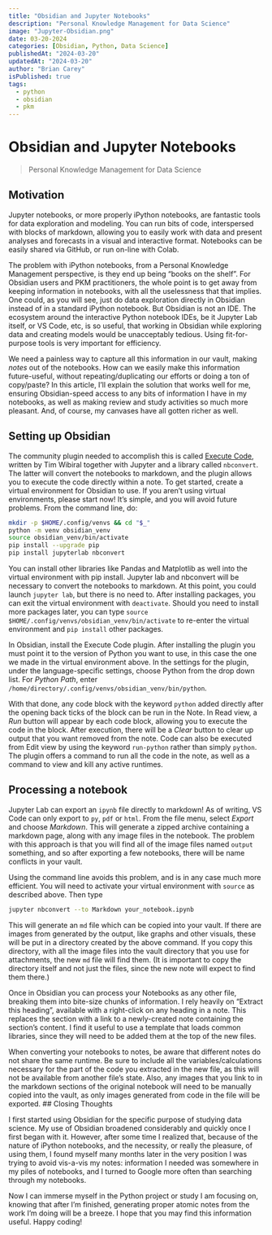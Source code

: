 ```yaml
---
title: "Obsidian and Jupyter Notebooks"
description: "Personal Knowledge Management for Data Science"
image: "Jupyter-Obsidian.png"
date: 03-20-2024
categories: [Obsidian, Python, Data Science]
publishedAt: "2024-03-20"
updatedAt: "2024-03-20"
author: "Brian Carey"
isPublished: true
tags:
  - python
  - obsidian
  - pkm
---
```

# Obsidian and Jupyter Notebooks
> Personal Knowledge Management for Data Science

## Motivation

Jupyter notebooks, or more properly iPython notebooks, are fantastic tools for data exploration and modeling. You can run bits of code, interspersed with blocks of markdown, allowing you to easily work with data and present analyses and forecasts in a visual and interactive format. Notebooks can be easily shared via GitHub, or run on-line with Colab. 

The problem with iPython notebooks, from a Personal Knowledge Management perspective, is they end up being "books on the shelf". For Obsidian users and PKM practitioners, the whole point is to get away from keeping information in notebooks, with all the uselessness that that implies. One could, as you will see, just do data exploration directly in Obsidian instead of in a standard iPython notebook. But Obsidian is not an IDE. The ecosystem around the interactive Python notebook IDEs, be it Jupyter Lab itself, or VS Code, etc, is so useful, that working in Obsidian while exploring data and creating models would be unacceptably tedious. Using fit-for-purpose tools is very important for efficiency.

We need a painless way to capture all this information in our vault,  making *notes* out of the notebooks. How can we easily make this information future-useful, without repeating/duplicating our efforts or doing a ton of copy/paste? In this article, I'll explain the solution that works well for me, ensuring Obsidian-speed access to any bits of information I have in my notebooks, as well as making review and study activities so much more pleasant. And, of course, my canvases have all gotten richer as well.

## Setting up Obsidian

The community plugin needed to accomplish this is called [Execute Code](https://github.com/twibiral/obsidian-execute-code), written by Tim Wibiral together with Jupyter and a library called `nbconvert`. The latter will convert the notebooks to markdown, and the plugin allows you to execute the code directly within a note. To get started, create a virtual environment for Obsidian to use. If you aren't using virtual environments, please start now! It's simple, and you will avoid future problems. From the command line, do:

```bash
mkdir -p $HOME/.config/venvs && cd "$_"
python -m venv obsidian_venv
source obsidian_venv/bin/activate
pip install --upgrade pip
pip install jupyterlab nbconvert 
```

You can install other libraries like Pandas and Matplotlib as well into the virtual environment with pip install.  Jupyter lab and nbconvert will be necessary to convert the notebooks to markdown. At this point, you could launch `jupyter lab`, but there is no need to.  After installing packages, you can exit the virtual environment with `deactivate`. Should you need to install more packages later, you can type `source $HOME/.config/venvs/obsidian_venv/bin/activate` to re-enter the virtual environment and `pip install` other packages.

In Obsidian, install the Execute Code plugin. After installing the plugin you must point it to the version of Python you want to use, in this case the one we made in the virtual environment above. In the settings for the plugin, under the language-specific settings, choose Python from the drop down list. For *Python Path*, enter `/home/directory/.config/venvs/obsidian_venv/bin/python`.

With that done, any code block with the keyword `python` added directly after the opening back ticks of the block can be run in the Note. In Read view, a *Run* button will appear by each code block, allowing you to execute the code in the block. After execution, there will be a *Clear* button to clear up output that you want removed from the note. Code can also be executed from Edit view by using the keyword `run-python` rather than simply `python`. The plugin offers a command to run all the code in the note, as well as a command to view and kill any active runtimes. 

## Processing a notebook

Jupyter Lab can export an `ipynb` file directly to markdown! As of writing, VS Code can only export to `py`, `pdf` or `html`.  From the file menu, select *Export* and choose *Markdown*. This will generate a zipped archive containing a markdown page, along with any image files in the notebook. The problem with this approach is that you will find all of the image files named `output` something, and so after exporting a few notebooks, there will be name conflicts in your vault.

Using the command line avoids this problem, and is in any case much more efficient. You will need to activate your virtual environment with `source` as described above. Then type

```bash
jupyter nbconvert --to Markdown your_notebook.ipynb
```

This will generate an `md` file which can be copied into your vault. If there are images from generated by the output, like graphs and other visuals, these will be put in a directory created by the above command. If you copy this directory, with all the image files into the vault directory that you use for attachments, the new `md` file will find them. (It is important to copy the directory itself and not just the files, since the new note will expect to find them there.)

Once in Obsidian you can process your Notebooks as any other file, breaking them into bite-size chunks of information. I rely heavily on "Extract this heading", available with a right-click on any heading in a note. This replaces the section with a link to a newly-created note containing the section's content. I find it useful to use a template that loads common libraries, since they will need to be added them at the top of the new files.

When converting your notebooks to notes, be aware that different notes do not share the same runtime. Be sure to include all the variables/calculations necessary for the part of the code you extracted in the new file, as this will not be available from another file's state. Also, any images that you link to in the markdown sections of the original notebook will need to be manually copied into the vault, as only images generated from code in the file will be exported.
## Closing Thoughts

I first started using Obsidian for the specific purpose of studying data science. My use of Obsidian broadened considerably and quickly once I first began with it. However, after some time I realized that, because of the nature of iPython notebooks, and the necessity, or really the pleasure, of using them, I found myself many months later in the very position I was trying to avoid vis-a-vis my notes:  information I needed was somewhere in my piles of notebooks, and I turned to Google more often than searching through my notebooks.

Now I can immerse myself in the Python project or study I am focusing on, knowing that after I'm finished, generating proper atomic notes from the work I'm doing will be a breeze. I hope that you may find this information useful. Happy coding!
